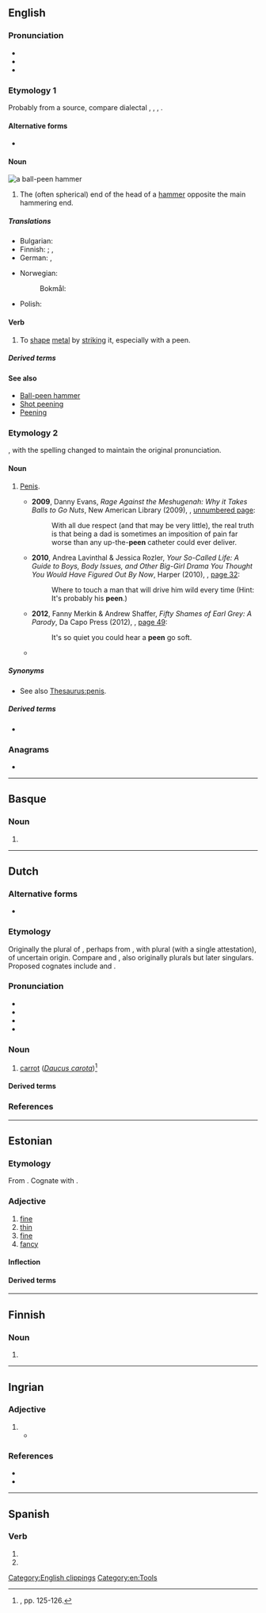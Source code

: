 ==English==

===Pronunciation===
* {{IPA|en|/piːn/}}
* {{audio|en|en-us-peen.ogg|Audio (US)}}
* {{rhymes|en|iːn|s=1}}

===Etymology 1===
Probably from a {{der|en|gmq}} source, compare dialectal {{cog|no|penn||peen}}, {{cog|da|pind||peg}}, {{cog|de|Pinne||the peen of a hammer}}, {{cog|gmq-osw|pæna||to pound iron with a hammer}}.

====Alternative forms====
* {{alter|en|pane|pean|pein|piend}}

====Noun====
{{wikipedia|Ball-peen hammer|mul=peening}}
[[File:Peen hammers.png|thumb|a ball-'''peen''' hammer]]
{{en-noun}}

# The (often spherical) end of the head of a [[hammer]] opposite the main hammering end.

=====Translations=====
{{trans-top|end of the head of a hammer opposite the main hammering end}}
* Bulgarian: {{t|bg|острата част на чук}}
* Finnish: {{t|fi|haarapää}} {{q|wedge-shaped}}; {{t|fi|pallopää}}, {{t|fi|kuulapää}} {{q|spherical}}
* German: {{t+|de|Finne|f}}  {{q|wedge-shaped}}, {{t+|de|Kugel|f}} {{q|spherical}}
{{trans-mid}}
* Norwegian:
*: Bokmål: {{t+|nb|penn|m}}
* Polish: {{t|pl|rąb|m}}
{{trans-bottom}}

====Verb====
{{en-verb}}

# To [[shape]] [[metal]] by [[strike|striking]] it, especially with a peen.

=====Derived terms=====
{{der4|en
|chisel peen
|cross peen
|peen over
|point peen
}}

====See also====
* [[w:Ball-peen hammer|Ball-peen hammer]]
* [[w:Shot peening|Shot peening]]
* [[w:Peening|Peening]]

===Etymology 2===
{{clipping|en|penis}}, with the spelling changed to maintain the original pronunciation.

====Noun====
{{en-noun}}

# {{lb|en|slang}} [[penis|Penis]].
#* '''2009''', Danny Evans, ''Rage Against the Meshugenah: Why it Takes Balls to Go Nuts'', New American Library (2009), {{ISBN|9780451227119}}, [http://books.google.com/books?id=MXlJusLUVD0C&pg=PT188 unnumbered page]:
#*: With all due respect (and that may be very little), the real truth is that being a dad is sometimes an imposition of pain far worse than any up-the-'''peen''' catheter could ever deliver.
#* '''2010''', Andrea Lavinthal & Jessica Rozler, ''Your So-Called Life: A Guide to Boys, Body Issues, and Other Big-Girl Drama You Thought You Would Have Figured Out By Now'', Harper (2010), {{ISBN|9780061938382}}, [http://books.google.com/books?id=kol6l8ew6O4C&pg=PA32 page 32]:
#*: Where to touch a man that will drive him wild every time (Hint: It's probably his '''peen'''.)
#* '''2012''', Fanny Merkin & Andrew Shaffer, ''Fifty Shames of Earl Grey: A Parody'', Da Capo Press (2012), {{ISBN|9780306821998}}, [http://books.google.com/books?id=MmPGKC9J-wYC&pg=PA49 page 49]:
#*: It's so quiet you could hear a '''peen''' go soft.
#* {{seemoreCites|en}}

=====Synonyms=====
* See also [[Thesaurus:penis]].

=====Derived terms=====
* {{l|en|epeen}}

===Anagrams===
* {{anagrams|en|a=eenp|neep|pene|pene-}}

[[Category:English clippings]]
[[Category:en:Tools]]

----

==Basque==

===Noun===
{{head|eu|noun form}}

# {{inflection of|eu|pe||gen|p}}

----

==Dutch==
{{Wikipedia|lang=nl}}

===Alternative forms===
* {{l|nl|pee}}

===Etymology===
Originally the plural of {{der|nl|nl|pee}}, perhaps from {{inh|nl|dum|pede|alt=*pede}}, with plural {{m|dum|peden}} (with a single attestation), of uncertain origin. Compare {{m|nl|schoen}} and {{m|nl|teen}}, also originally plurals but later singulars. Proposed cognates include {{cog|en|pith}} and {{cog|fr|pied}}.

===Pronunciation===
* {{IPA|nl|/peːn/}}
* {{audio|nl|Nl-peen.ogg|Audio}}
* {{hyphenation|nl|peen}}
* {{rhymes|nl|eːn|s=1}}

===Noun===
{{nl-noun|f|-en|peentje}}

# {{lb|nl|botany|nocat=1}} [[carrot]] (''[[Daucus carota]]'')<ref>{{R:onkrher}}, pp. 125-126.</ref>
#: {{syn|nl|wortel}}

====Derived terms====
{{der3|nl
|bospeen
|waspeen
|wilde peen
|winterpeen
}}

===References===
<references/>

{{c|nl|Celery family plants|Vegetables}}

----

==Estonian==

===Etymology===
From {{inh|et|fiu-fin-pro|*peeni}}. Cognate with {{cog|fi|pieni}}.

===Adjective===
{{et-adj|peene|peent}}

# [[fine]] {{gloss|of small pieces, small size}}
# [[thin]]
# [[fine]] {{gloss|of good quality}}
# [[fancy]]

====Inflection====
{{et-decl-suur|peen|peen}}

====Derived terms====
{{der4|et
|peenendama
|peenestama
|peenike
|peenus
}}

----

==Finnish==

===Noun===
{{head|fi|noun form}}

# {{infl of|fi|pee||gen|s}}

----

==Ingrian==

===Adjective===
{{izh-adj|peenen|peentä}}

# {{izh-form-D|peeni|Soikkola}}
#* {{RQ:izh:Bukvari:1936|'''Peen''' tulo saatii siint pellost.|A '''small''' income was received from this field.|page=40}}

===References===
* {{R:izh:Nirvi:1971|page=404}}
* {{R:izh:Konkova:2014|page=74}}

----

==Spanish==

===Verb===
{{head|es|verb form}}

# {{es-verb form of|ending=er|mood=indicative|tense=present|pers=2|formal=yes|number=plural|peer}}
# {{es-verb form of|ending=er|mood=indicative|tense=present|pers=3|number=plural|peer}}